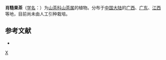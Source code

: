 {{Speciesbox 
| taxon = Camellia parafurfuracea
| authority = S.
}}

'''肖糙果茶'''（[[学名|学名]]：{{lang|la|''Camellia parafurfuracea''}}）为[[山茶科|山茶科]][[山茶属|山茶属]]的植物。分布于[[中国大陆|中国大陆]]的[[广西|广西]]、[[广东|广东]]、[[江西|江西]]等地，目前尚未由人工引种栽培。

== 参考文献 ==
<div class="references-small">
* {{cite web| url =http://www.bioinfo.cn/db05/KmzwSpecies.php?action=view&id=28844| title =肖糙果茶| work =《中国高等植物数据库全库》| publisher =中国科学院微生物研究所| author =昆明植物研究所| accessdate =2009-02-26}}{{dead link|date=2018年4月 |bot=InternetArchiveBot |fix-attempted=yes }}
</div>
{{Taxonbar|from=Q15232660}}

[[Category:山茶属|X]]


{{植物小作品}}